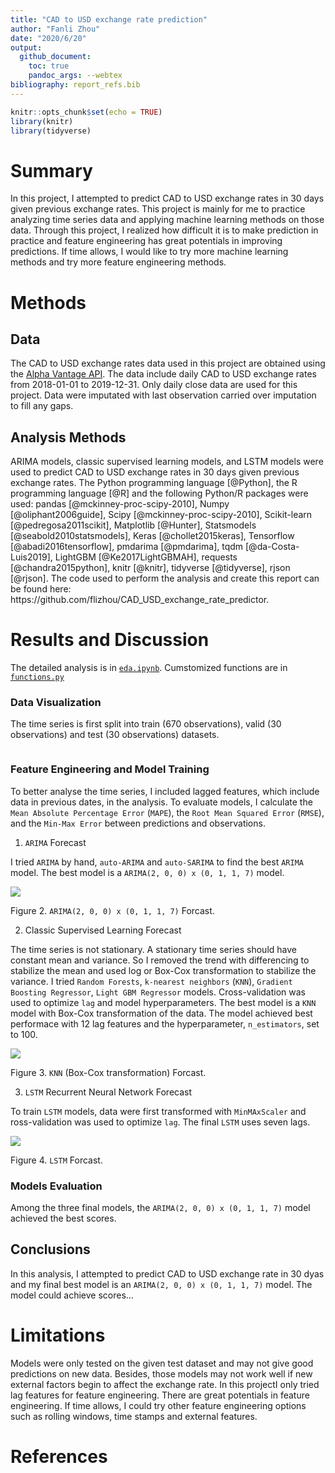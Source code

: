 ```yaml
---
title: "CAD to USD exchange rate prediction"
author: "Fanli Zhou"
date: "2020/6/20"
output: 
  github_document:
    toc: true
    pandoc_args: --webtex
bibliography: report_refs.bib
---
```


```r
knitr::opts_chunk$set(echo = TRUE)
library(knitr)
library(tidyverse)
```

# Summary

In this project, I attempted to predict CAD to USD exchange rates in 30 days given previous exchange rates. This project is mainly for me to practice analyzing time series data and applying machine learning methods on those data. Through this project, I realized how difficult it is to make prediction in practice and feature engineering has great potentials in improving predictions. If time allows, I would like to try more machine learning methods and try more feature engineering methods.


# Methods

## Data

The CAD to USD exchange rates data used in this project are obtained using the [Alpha Vantage API](https://www.alphavantage.co/documentation/). The data include daily CAD to USD exchange rates from 2018-01-01 to 2019-12-31.
Only daily close data are used for this project. Data were imputated with last observation carried over imputation to fill any gaps.

## Analysis Methods

ARIMA models, classic supervised learning models, and LSTM models were used to predict CAD to USD exchange rates in 30 days given previous exchange rates. The Python programming language [@Python], the R programming language [@R] and the following Python/R packages were used: pandas [@mckinney-proc-scipy-2010], Numpy [@oliphant2006guide], Scipy [@mckinney-proc-scipy-2010], Scikit-learn [@pedregosa2011scikit], Matplotlib [@Hunter], Statsmodels [@seabold2010statsmodels], Keras [@chollet2015keras], Tensorflow [@abadi2016tensorflow], pmdarima [@pmdarima], tqdm [@da-Costa-Luis2019], LightGBM [@Ke2017LightGBMAH], requests [@chandra2015python], knitr [@knitr], tidyverse [@tidyverse], rjson [@rjson]. The code used to perform the analysis and create this report can be found here: https://github.com/flizhou/CAD_USD_exchange_rate_predictor.


# Results and Discussion

The detailed analysis is in [`eda.ipynb`](../scripts/eda.ipynb). Cumstomized functions are in [`functions.py`](../scripts/functions.py)

### Data Visualization

The time series is first split into train (670 observations), valid (30 observations) and test (30 observations) datasets.

``` r

```

### Feature Engineering and Model Training

To better analyse the time series, I included lagged features, which include data in previous dates, in the analysis. To evaluate models, I calculate the `Mean Absolute Percentage Error` (`MAPE`), the `Root Mean Squared Error` (`RMSE`), and the `Min-Max Error` between predictions and observations.

1. `ARIMA` Forecast

I tried `ARIMA` by hand, `auto-ARIMA` and `auto-SARIMA` to find the best `ARIMA` model. The best model is a `ARIMA(2, 0, 0) x (0, 1, 1, 7)` model.

![](../results/)

Figure 2. `ARIMA(2, 0, 0) x (0, 1, 1, 7)` Forcast.


2. Classic Supervised Learning Forecast

The time series is not stationary. A stationary time series should have constant mean and variance. So I removed the trend with differencing to stabilize the mean and used log or Box-Cox transformation to stabilize the variance. I tried `Random Forests`, `k-nearest neighbors` (`KNN`), `Gradient Boosting Regressor`, `Light GBM Regressor` models. Cross-validation was used to optimize `lag` and model hyperparameters. The best model is a `KNN` model with Box-Cox transformation of the data. The model achieved best performace with 12 lag features and the hyperparameter, `n_estimators`, set to 100.

![](../results/)

Figure 3. `KNN` (Box-Cox transformation) Forcast.

3. `LSTM` Recurrent Neural Network Forecast

To train `LSTM` models, data were first transformed with `MinMAxScaler` and ross-validation was used to optimize `lag`. The final `LSTM` uses seven lags.

![](../results/)

Figure 4. `LSTM` Forcast.

### Models Evaluation

Among the three final models, the `ARIMA(2, 0, 0) x (0, 1, 1, 7)` model achieved the best scores.


## Conclusions

In this analysis, I attempted to predict CAD to USD exchange rate in 30 dyas and my final best model is an `ARIMA(2, 0, 0) x (0, 1, 1, 7)` model. The model could achieve scores...

# Limitations

Models were only tested on the given test dataset and may not give good predictions on new data. Besides, those models may not work well if new external factors begin to affect the exchange rate. In this projectI only tried lag features for feature engineering. There are great potentials in feature engineering. If time allows, I could try other feature engineering options such as rolling windows, time stamps and external features.

# References